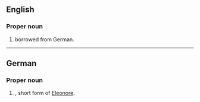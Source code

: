 ==English==

===Proper noun===
{{en-proper noun}}

# {{given name|female}} borrowed from German.

----

==German==

===Proper noun===
{{head|de|proper noun}}

# {{given name|female|lang=de}}, short form of [[Eleonore]].